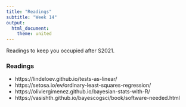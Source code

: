 ```yaml
---
title: "Readings"
subtitle: "Week 14"
output: 
  html_document: 
    theme: united
---
```


Readings to keep you occupied after S2021. 

### Readings

- https://lindeloev.github.io/tests-as-linear/
- https://setosa.io/ev/ordinary-least-squares-regression/
- https://oliviergimenez.github.io/bayesian-stats-with-R/
- https://vasishth.github.io/bayescogsci/book/software-needed.html
